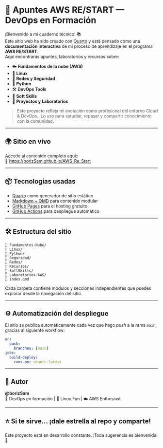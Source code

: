 
# 🚀 Apuntes AWS RE/START — DevOps en Formación

¡Bienvenido a mi cuaderno técnico! 📚  
Este sitio web ha sido creado con [Quarto](https://quarto.org) y está pensado como una **documentación interactiva** de mi proceso de aprendizaje en el programa **AWS RE/START**.  
Aquí encontrarás apuntes, laboratorios y recursos sobre:

- ☁️ **Fundamentos de la nube (AWS)**
- 🐧 **Linux**
- 🧠 **Redes y Seguridad**
- 🐍 **Python**
- 🛠️ **DevOps Tools**
- 💼 **Soft Skills**
- 🧪 **Proyectos y Laboratorios**

> Este proyecto refleja mi evolución como profesional del entorno Cloud & DevOps..
> Lo uso para estudiar, repasar y compartir conocimiento con la comunidad.  

---

## 🌍 Sitio en vivo

Accede al contenido completo aquí::  
🔗 [https://borizSam.github.io/AWS-Re_Start](https://borizSam.github.io/AWS-Re_Start)

---

## 📦 Tecnologías usadas

- [Quarto](https://quarto.org) como generador de sitio estático
- [Markdown + QMD](https://quarto.org/docs/authoring/) para contenido modular
- [GitHub Pages](https://pages.github.com/) para el hosting gratuito
- [GitHub Actions](https://github.com/features/actions) para despliegue automático

---

## 🛠 Estructura del sitio

```
📁 Fundamentos-Nube/
📁 Linux/
📁 Python/
📁 Seguridad/
📁 Redes/
📁 Recursos/
📁 SoftSkills/
📁 Laboratorios-AWS/
📄 index.qmd
```

Cada carpeta contiene módulos y secciones independientes que puedes explorar desde la navegación del sitio.

---

## ⚙️ Automatización del despliegue

El sitio se publica automáticamente cada vez que hago _push_ a la rama `main`, gracias al siguiente workflow:

```yaml
on:
  push:
    branches: [main]
jobs:
  build-deploy:
    runs-on: ubuntu-latest
```

---

## 🤖 Autor

**@borizSam**  
🧠 DevOps en formación | 🐧 Linux Fan | ☁️ AWS Enthusiast

---

## ⭐ Si te sirve... ¡dale estrella al repo y comparte!

Este proyecto está en desarrollo constante. ¡Toda sugerencia es bienvenida! 🙌
